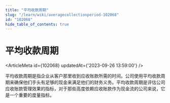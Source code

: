 ```yaml
---
title: "平均收款周期"
slug: "/learn/wiki/averagecollectionperiod-102068"
id: "102068"
hide_table_of_contents: true
---
```



# 平均收款周期

<ArticleMeta id={102068} updatedAt={'2023-09-26 13:59:00'} />
<div className='border-solid border-b border-t-0 my-4 border-[var(--ifm-color-gray-300)]' />

平均收款周期是指企业从客户那里收到应收账款所需的时间。公司使用平均收款周期来确保他们手头有足够的现金来满足他们的财务义务。平均收款周期是评估公司应收账款管理效果的指标，对于那些高度依赖应收账款作为现金流的公司来说，它是一个重要的度量指标。
